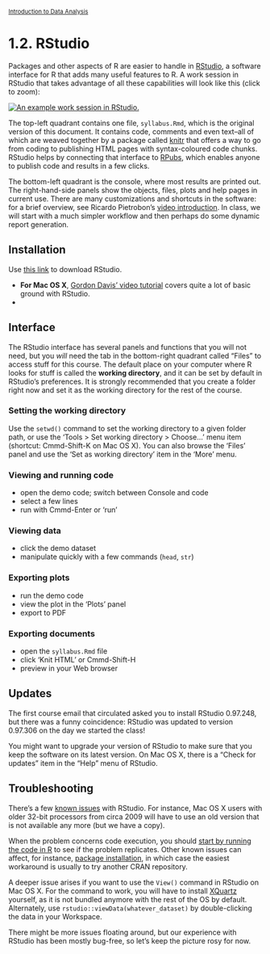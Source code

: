 <style>@import url(style.css);</style>
<small>[Introduction to Data Analysis](index.html)</small>

# 1.2. RStudio

Packages and other aspects of R are easier to handle in [RStudio](http://rstudio.org/), a software interface for R that adds many useful features to R. A work session in RStudio that takes advantage of all these capabilities will look like this (click to zoom):
  
[![An example work session in RStudio.](images/rstudio-screenshot.png)](images/rstudio-screenshot.png)

The top-left quadrant contains one file, `syllabus.Rmd`, which is the original version of this document. It contains code, comments and even text--all of which are weaved together by a package called [knitr](http://yihui.name/knitr/) that offers a way to go from coding to publishing HTML pages with syntax-coloured code chunks. RStudio helps by connecting that interface to [RPubs](http://www.rpubs.com/), which enables anyone to publish code and results in a few clicks.

The bottom-left quadrant is the console, where most results are printed out. The right-hand-side panels show the objects, files, plots and help pages in current use. There are many customizations and shortcuts in the software: for a brief overview, see Ricardo Pietrobon's [video introduction](http://www.youtube.com/watch?v=eL8qFKnTS6I). In class, we will start with a much simpler workflow and then perhaps do some dynamic report generation.

## Installation

Use [this link](http://www.rstudio.com/ide/download/desktop) to download RStudio.

- __For Mac OS X__, [Gordon Davis' video tutorial](https://www.youtube.com/watch?v=WJDrYUqNrHg&list=PL8BE0E317807A9A21) covers quite a lot of basic ground with RStudio.
- 

## Interface

The RStudio interface has several panels and functions that you will not need, but you *will* need the tab in the bottom-right quadrant called "Files" to access stuff for this course. The default place on your computer where R looks for stuff is called the **working directory**, and it can be set by default in RStudio's preferences. It is strongly recommended that you create a folder right now and set it as the working directory for the rest of the course.

### Setting the working directory

Use the `setwd()` command to set the working directory to a given folder path, or use the 'Tools > Set working directory > Choose...' menu item (shortcut: Cmmd-Shift-K on Mac OS X). You can also browse the 'Files' panel and use the 'Set as working directory' item in the 'More' menu.

<!-- http://blog.echen.me/2012/01/17/quick-introduction-to-ggplot2/ -->

### Viewing and running code

- open the demo code; switch between Console and code
- select a few lines
- run with Cmmd-Enter or 'run'

### Viewing data

- click the demo dataset
- manipulate quickly with a few commands (`head`, `str`)

### Exporting plots

- run the demo code
- view the plot in the 'Plots' panel
- export to PDF

### Exporting documents

- open the `syllabus.Rmd` file
- click 'Knit HTML' or Cmmd-Shift-H
- preview in your Web browser

## Updates

The first course email that circulated asked you to install RStudio 0.97.248, but there was a funny coincidence: RStudio was updated to version 0.97.306 on the day we started the class!

You might want to upgrade your version of RStudio to make sure that you keep the software on its latest version. On Mac OS X, there is a "Check for updates" item in the "Help" menu of RStudio.

## Troubleshooting

There's a few [known issues](http://support.rstudio.org/help/kb/troubleshooting/troubleshooting-guide-using-rstudio) with RStudio. For instance, Mac OS X users with older 32-bit processors from circa 2009 will have to use an old version that is not available any more (but we have a copy).

When the problem concerns code execution, you should [start by running the code in R](http://support.rstudio.org/help/kb/troubleshooting/r-code-is-not-working) to see if the problem replicates. Other known issues can affect, for instance, [package installation](http://support.rstudio.org/help/kb/troubleshooting/problem-installing-packages), in which case the easiest workaround is usually to try another CRAN repository.

A deeper issue arises if you want to use the `View()` command in RStudio on Mac OS X. For the command to work, you will have to install [XQuartz](http://xquartz.macosforge.org/landing/) yourself, as it is not bundled anymore with the rest of the OS by default. Alternately, use `rstudio::viewData(whatever_dataset)` by double-clicking the data in your Workspace.

There might be more issues floating around, but our experience with RStudio has been mostly bug-free, so let's keep the picture rosy for now.
